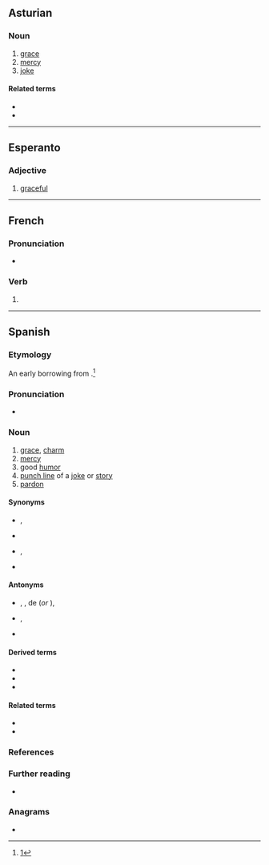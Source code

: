 {{also|Gracia|gràcia|gràçia}}
==Asturian==
{{wikipedia|lang=ast}}

===Noun===
{{ast-noun|f|gracies}}

# [[grace]]
# [[mercy]]
# [[joke]]

====Related terms====
* {{l|ast|dar gracia}}
* {{l|ast|gracies}}

----

==Esperanto==

===Adjective===
{{eo-head}}

# [[graceful]]

----

==French==

===Pronunciation===
* {{IPA|/ɡʁasja/|lang=fr}}

===Verb===
{{head|fr|verb form}}

# {{inflection of|gracier||3|s|phis|lang=fr}}

----

==Spanish==
{{wikipedia|lang=es}}

===Etymology===
An early borrowing from {{bor|es|la|grātia}}.<ref>[http://www6.ocn.ne.jp/~wil/kjtj07.12.13.pdf]</ref>

===Pronunciation===
* {{es-IPA}}

===Noun===
{{es-noun|f}}

# [[grace]], [[charm]]
# [[mercy]]
# good [[humor]]
# [[punch line]] of a [[joke]] or [[story]]
# [[pardon]]

====Synonyms====
* {{sense|charm}} {{l|es|carisma}}, {{l|es|encanto}}
* {{sense|humor}} {{l|es|buen humor}}
* {{sense|punch line}} {{l|es|punto}}, {{l|es|chiste}}
* {{sense|pardon, mercy}} {{l|es|perdón}}

====Antonyms====
* {{sense|charm}} {{l|es|desencanto}}, {{l|es|insipidez}}, {{l|es|falta}} de {{l|es|gracia}} (''or'' {{l|es|encanto}}), {{l|es|desgracia}}
* {{sense|humor}} {{l|es|mal humor}}, {{l|es|insulsez}}
* {{sense|pardon, mercy}} {{l|es|condena}}

====Derived terms====
* {{l|es|agraciar}}
* {{l|es|desgracia}}
* {{l|es|Graciela}}

====Related terms====
* {{l|es|gracias}}
* {{l|es|gracioso}}

===References===
<references/>

===Further reading===
* {{R:DRAE 2001}}

===Anagrams===
* {{l|es|García}}